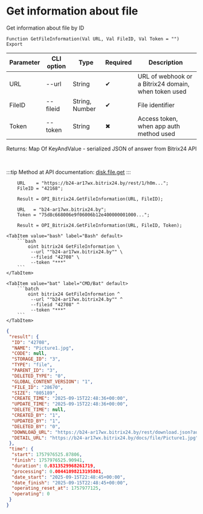 ﻿---
sidebar_position: 3
description: Get information about file and other functions to work with Bitrix24 in the Open Integration Package, a free open-source integration library for 1C:Enterprise 8, OneScript and CLI
keywords: [1C, 1С, 1С:Enterprise, 1С:Enterprise 8.3, API, Integration, Services, Exchange, OneScript, CLI, Bitrix24]
---


# Get information about file
 Get information about file by ID



`Function GetFileInformation(Val URL, Val FileID, Val Token = "") Export`

  | Parameter | CLI option | Type | Required | Description |
  |-|-|-|-|-|
  | URL | --url | String | &#x2714; | URL of webhook or a Bitrix24 domain, when token used |
  | FileID | --fileid | String, Number | &#x2714; | File identifier |
  | Token | --token | String | &#x2716; | Access token, when app auth method used |

  
  Returns:  Map Of KeyAndValue - serialized JSON of answer from Bitrix24 API

<br/>

:::tip
Method at API documentation: [disk.file.get](https://dev.1c-bitrix.ru/rest_help/disk/file/disk_file_get.php)
:::
<br/>



```bsl title="1C:Enterprise/OneScript code example"
    URL    = "https://b24-ar17wx.bitrix24.by/rest/1/h0m...";
    FileID = "42168";

    Result = OPI_Bitrix24.GetFileInformation(URL, FileID);

    URL   = "b24-ar17wx.bitrix24.by";
    Token = "75d8c668006e9f06006b12e400000001000...";

    Result = OPI_Bitrix24.GetFileInformation(URL, FileID, Token);
```
 

 <Tabs>
  
    <TabItem value="bash" label="Bash" default>
        ```bash
            oint bitrix24 GetFileInformation \
             --url ""b24-ar17wx.bitrix24.by"" \
             --fileid "42708" \
             --token "***"
        ```
    </TabItem>
  
    <TabItem value="bat" label="CMD/Bat" default>
        ```batch
            oint bitrix24 GetFileInformation ^
             --url ""b24-ar17wx.bitrix24.by"" ^
             --fileid "42708" ^
             --token "***"
        ```
    </TabItem>
</Tabs>


```json title="Result"
{
 "result": {
  "ID": "42708",
  "NAME": "Picture1.jpg",
  "CODE": null,
  "STORAGE_ID": "3",
  "TYPE": "file",
  "PARENT_ID": "3",
  "DELETED_TYPE": "0",
  "GLOBAL_CONTENT_VERSION": "1",
  "FILE_ID": "28670",
  "SIZE": "805189",
  "CREATE_TIME": "2025-09-15T22:48:36+00:00",
  "UPDATE_TIME": "2025-09-15T22:48:36+00:00",
  "DELETE_TIME": null,
  "CREATED_BY": "1",
  "UPDATED_BY": "1",
  "DELETED_BY": "0",
  "DOWNLOAD_URL": "https://b24-ar17wx.bitrix24.by/rest/download.json?auth=aea4c868006e9f06006b12e4000000010000077d946cde0b1f7694d075dcb049a52034&token=disk%7CaWQ9NDI3MDgmXz1pZDNadzlFa3BwZFF5aDljY3RqSlVPSkNYek5EOEpsUw%3D%3D%7CImRvd25sb2FkfGRpc2t8YVdROU5ESTNNRGdtWHoxcFpETmFkemxGYTNCd1pGRjVhRGxqWTNScVNsVlBTa05ZZWs1RU9FcHNVdz09fGFlYTRjODY4MDA2ZTlmMDYwMDZiMTJlNDAwMDAwMDAxMDAwMDA3N2Q5NDZjZGUwYjFmNzY5NGQwNzVkY2IwNDlhNTIwMzQi.R1xeheUqRDekoh58li0BVIP8lUBz%2BVeGFex46S2bbSM%3D",
  "DETAIL_URL": "https://b24-ar17wx.bitrix24.by/docs/file/Picture1.jpg"
 },
 "time": {
  "start": 1757976525.87806,
  "finish": 1757976525.90941,
  "duration": 0.0313529968261719,
  "processing": 0.00441098213195801,
  "date_start": "2025-09-15T22:48:45+00:00",
  "date_finish": "2025-09-15T22:48:45+00:00",
  "operating_reset_at": 1757977125,
  "operating": 0
 }
}
```
